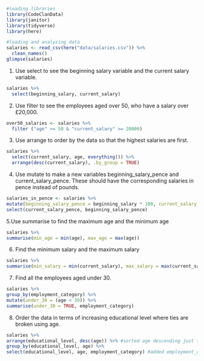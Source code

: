 ```r
#loading libraries
library(CodeClanData)
library(janitor)
library(tidyverse)
library(here)
```
```r
#loading and analyzing data
salaries <- read_csv(here("data/salaries.csv")) %>%
  clean_names()
glimpse(salaries)
```
1. Use select to see the beginning salary variable and the current salary variable.
```r

salaries %>%
  select(beginning_salary, current_salary)
```
2. Use filter to see the employees aged over 50, who have a salary over £20,000.

```r
over50_salaries <- salaries %>% 
  filter ("age" >= 50 & "current_salary" >= 20000)
```
3. Use arrange to order by the data so that the highest salaries are first.

```r
salaries %>%
  select(current_salary, age, everything()) %>% 
  arrange(desc(current_salary), .by_group = TRUE) 
```
4. Use mutate to make a new variables beginning_salary_pence and current_salary_pence. These should have the corresponding salaries in pence instead of pounds.

```r
salaries_in_pence <- salaries %>% 
mutate(beginning_salary_pence = beginning_salary * 100, current_salary_pence = current_salary * 100) %>% 
select(current_salary_pence, beginning_salary_pence)
```

5.Use summarise to find the maximum age and the minimum age

```r
salaries %>% 
summarise(min_age = min(age), max_age = max(age))
```

6. Find the minimum salary and the maximum salary
```r
salaries %>% 
summarise(min_salary = min(current_salary), max_salary = max(current_salary))
```

7. Find all the employees aged under 30.
```r
salaries %>% 
group_by(employment_category) %>% 
mutate(under_30 = (age < 30)) %>% 
summarise(under_30 = TRUE, employment_category) 
```
8. Order the data in terms of increasing educational level where ties are broken using age.

```r
salaries %>% 
arrange(educational_level, desc(age)) %>% #sorted age descending just to to see a tidy nest of brackets and remind myself that this was possible.
group_by(educational_level, age) %>% 
select(educational_level, age, employment_category) #added employment_category for my own assessment of data


```







